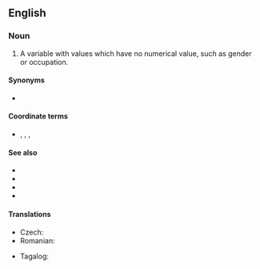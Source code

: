 ==English==

===Noun===
{{en-noun|head=[[nominal]] [[variable]]}}

# {{label|en|statistics|metrics}} A variable with values which have no numerical value, such as gender or occupation.
{{examples-right|examples=<u>Types of leaf arrangement</u><br>opposite, alternate, whorled<br><u>States of matter</u><br>solid, liquid, gas, plasma}}

====Synonyms====
* {{l|en|categorical variable}}

====Coordinate terms====
* {{l|en|ordinal variable}}, {{l|en|cardinal variable}}, {{l|en|interval variable}}, {{l|en|ratio variable}}

====See also====
* {{pedialite|Levels of measurement}}
* {{l|en|dummy variable}}
* {{l|en|MECE}}
* {{l|en|nominal scale}}

====Translations====
{{trans-top|nominal variable}}
* Czech: {{t|cs|nominální proměnná|f}}
* Romanian: {{t|ro|variabilă nominală|f}}
{{trans-mid}}
* Tagalog: {{t|tl|pasapyaw na aligin}}
{{trans-bottom}}
